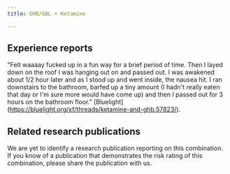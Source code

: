---
title: GHB/GBL + Ketamine

---

## Experience reports

"Felt waaaay fucked up in a fun way for a brief period of time. Then I layed down on the roof I was hanging out on and passed out. I was awakened about 1/2 hour later and as I stood up and went inside, the nausea hit. I ran downstairs to the bathroom, barfed up a tiny amount (I hadn't really eaten that day or I'm sure more would have come up) and then I passed out for 3 hours on the bathroom floor." [Bluelight] (https://bluelight.org/xf/threads/ketamine-and-ghb.57823/).


## Related research publications

We are yet to identify a research publication reporting on this combination. If you know of a publication that demonstrates the risk rating of this combination, please share the publication with us.



